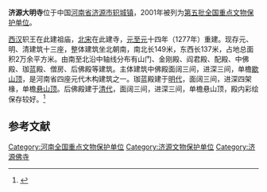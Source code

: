 {{otheruses|other=其它地方的同名寺院|大明寺}}
{{coord|35|02|15|N|112|35|42|E|display=title|scale:10000}}
{{文物保护单位
| 级别 = 全国
| 名称 = 济源大明寺
| 图片 = 
| 所在 = [[河南省|河南省]][[济源市|济源市]]
| 分类 = 古建筑
| 时代 = 元至清
| 编号 = [[第五批全国重点文物保护单位|第五批]]第347项
| 登录 = 2001年6月25日
}}

'''济源大明寺'''位于中国[[河南省|河南省]][[济源市|济源市]][[轵城镇|轵城镇]]，2001年被列为[[第五批全国重点文物保护单位|第五批全国重点文物保护单位]]。

[[西汉|西汉]]轵王在此建祖庙，[[北宋|北宋]]在此建寺，[[元朝|元]][[至元_(忽必烈)|至元]]十四年（1277年）重建。现存元、明、清建筑十三座，整体建筑坐北朝南，南北长149米，东西长137米，占地总面积2万余平方米。由南至北沿中轴线分布有山门、金刚殿、阎君殿、配殿、中佛殿、珈蓝殿、僧房、后佛殿等建筑。主体建筑中佛殿面阔三间，进深三间，单檐[[歇山顶|歇山顶]]，是河南省四座元代木构建筑之一。珈蓝殿建于[[明代|明代]]，面阔三间，进深四架椽，单檐[[悬山顶|悬山顶]]。后佛殿建于[[清代|清代]]，面阔三间，进深三间，单檐悬山顶，殿内彩绘保存较好。<ref>{{Cite book |title=全国重点文物保护单位·第一至第五批·第Ⅱ卷 |publisher=文物出版社 |year=2004 |isbn=7-5010-1525-2 |pages=408 }}</ref>

==参考文献==
{{reflist}}

{{河南全国重点文物保护单位}}

{{DEFAULTSORT:Ji}}
[[Category:河南全国重点文物保护单位|Category:河南全国重点文物保护单位]]
[[Category:济源文物保护单位|Category:济源文物保护单位]]
[[Category:济源佛寺|Category:济源佛寺]]